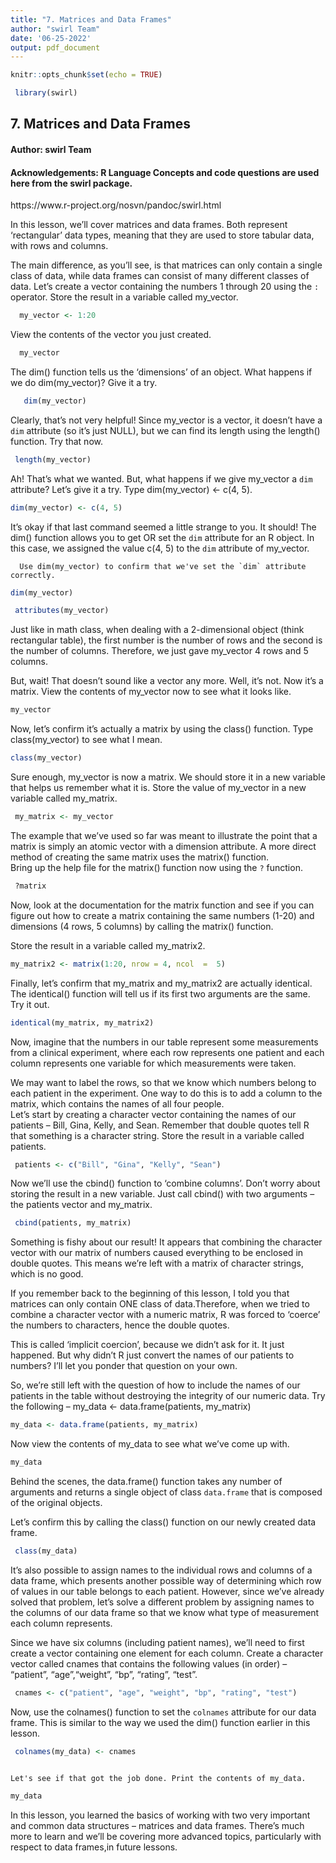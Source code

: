 ```yaml
---
title: "7. Matrices and Data Frames"
author: "swirl Team"
date: '06-25-2022'
output: pdf_document
---
```


```r
knitr::opts_chunk$set(echo = TRUE)
```

```r
 library(swirl)
```     
## 7. Matrices and Data Frames

#### Author: swirl Team

#### Acknowledgements: R Language Concepts and code questions are used here from the swirl package.
https://www.r-project.org/nosvn/pandoc/swirl.html

In this lesson, we'll cover matrices and data frames. Both represent 'rectangular' data types,
meaning that they are used to store tabular data, with rows and columns.
      
The main difference, as you'll see, is that matrices can only contain a single class of 
data, while data frames can  consist of many different classes of data. Let's create a vector 
containing the numbers 1 through 20 using the `:` operator. Store the result
in a variable called my_vector.
```r
  my_vector <- 1:20
```
          
View the contents of the vector you just created.
```r
  my_vector
```
The dim() function tells us the 'dimensions' of an object. What happens if we do dim(my_vector)?
Give it a try.
    
```r
   dim(my_vector)
```   
Clearly, that's not very helpful! Since my_vector is a vector, it doesn't have a `dim` attribute
(so it's just NULL), but we can find its length using the length() function. Try that now.
```r
 length(my_vector)
```
                                                                                          
Ah! That's what we wanted. But, what happens if we give my_vector a `dim` attribute? Let's give it a try. 
Type dim(my_vector) <- c(4, 5).
      
```r
dim(my_vector) <- c(4, 5)
```
         
It's okay if that last command seemed a little strange to you. It should! The dim() function allows
you to get OR set the `dim` attribute for an R object. In this case, we assigned the value c(4, 5)
to the `dim` attribute of my_vector.

      Use dim(my_vector) to confirm that we've set the `dim` attribute correctly.
```r
dim(my_vector)
```
```r
 attributes(my_vector)
```
Just like in math class, when dealing with a 2-dimensional object (think rectangular table), 
the first number is the number of rows and the second is the number of columns. Therefore, 
we just gave my_vector 4 rows and 5 columns.     
      
But, wait! That doesn't sound like a vector any more. Well, it's not. Now it's a matrix. 
View the contents of my_vector now to see what it looks like.
```r
my_vector
```
Now, let's confirm it's actually a matrix by using the class() function. 
Type class(my_vector) to see what I mean.
    
```r
class(my_vector)
```
Sure enough, my_vector is now a matrix. We should store it in a new variable that helps us remember 
what it is. Store the value of my_vector in a new variable called my_matrix.
    
```r
 my_matrix <- my_vector
```
The example that we've used so far was meant to illustrate the point that a matrix is simply an atomic 
vector with a dimension attribute. A more direct method of creating the same matrix uses the 
matrix() function.                                                                                                                                                                              
Bring up the help file for the matrix() function now using the `?` function.
```r
 ?matrix
```
Now, look at the documentation for the matrix function and see if you can figure out how to 
create a matrix containing the same numbers (1-20) and dimensions (4 rows, 5 columns) by 
calling the matrix() function.
      
Store the result in a  variable called my_matrix2.
```r
my_matrix2 <- matrix(1:20, nrow = 4, ncol  =  5)
```
      
Finally, let's confirm that my_matrix and my_matrix2 are actually identical. 
The identical() function will tell us if its first two arguments are the same. Try it out.
      
```r
identical(my_matrix, my_matrix2)
```
Now, imagine that the numbers in our table represent some measurements from a clinical experiment, 
where each row represents one patient and each column represents one variable for which 
measurements were taken.
       
We may want to label the rows, so that we know which numbers belong to each patient in the experiment. 
One way to do this is to add a column to the matrix, which contains the names of all four people.                                                                                   
Let's start by creating a character vector containing the names of our patients -- 
Bill, Gina, Kelly, and Sean. Remember  that double quotes tell R that something is a character string. 
Store the result in a variable called patients.
```r
 patients <- c("Bill", "Gina", "Kelly", "Sean")
```
Now we'll use the cbind() function to 'combine columns'. Don't worry about storing the result 
in a new variable. Just call cbind() with two arguments -- the patients vector and my_matrix.
```r
 cbind(patients, my_matrix)
```
Something is fishy about our result! It appears that combining the character vector with our matrix 
of numbers caused everything to be enclosed in double quotes. This means we're left with a matrix of
character strings, which is no good.
     
If you remember back to the beginning of this lesson, I told you that matrices can only contain ONE 
class of data.Therefore, when we tried to combine a character vector with a numeric matrix, 
R was forced to 'coerce' the numbers to  characters, hence the double quotes.
        
This is called 'implicit coercion', because we didn't ask for it. It just happened. But why didn't 
R just convert the  names of our patients to numbers? I'll let you ponder that question on your own.
    
So, we're still left with the question of how to include the names of our patients in the table 
without destroying the integrity of our numeric data. Try the following --
my_data <- data.frame(patients, my_matrix)
      
```r
my_data <- data.frame(patients, my_matrix)
```
Now view the contents of my_data to see what we've come up with.

```r
my_data
```
Behind the scenes, the data.frame() function takes any number of arguments and returns a single object of class
`data.frame` that is composed of the original objects.
                   
Let's confirm this by calling the class() function on our newly created data frame.
```r
 class(my_data)
```                                                                                                                      
It's also possible to assign names to the individual rows and columns of a data frame, 
which presents another possible  way of determining which row of values in our table 
belongs to each patient.                                                                                                                                                                                                                          However, since we've already solved that problem, let's solve a different problem by assigning 
names to the columns of our data frame so that we know what type of measurement each column
represents.   
    
Since we have six columns (including patient names), we'll need to first create a vector 
containing one element for each column. Create a character vector called cnames that contains 
the following values (in order) -- "patient", "age","weight", "bp", "rating", "test".
```r
 cnames <- c("patient", "age", "weight", "bp", "rating", "test")
```
Now, use the colnames() function to set the `colnames` attribute for our data frame. This is similar 
to the way we used the dim() function earlier in this lesson.
     
```r
 colnames(my_data) <- cnames
```
                                                                                                                        Let's see if that got the job done. Print the contents of my_data.
```r
my_data
```
In this lesson, you learned the basics of working with two very important and common data structures
-- matrices and data frames. There's much more to learn and we'll be covering more advanced topics, 
particularly with respect to data frames,in future lessons.
